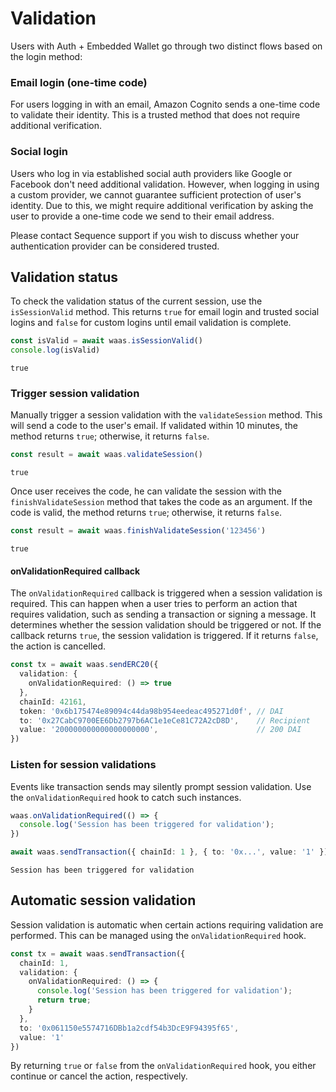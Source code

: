 # Validation

Users with Auth + Embedded Wallet go through two distinct flows based on the login method:

### Email login (one-time code)

For users logging in with an email, Amazon Cognito sends a one-time code to validate their identity. This is a trusted method that does not require additional verification.

### Social login

Users who log in via established social auth providers like Google or Facebook don't need additional validation. However, when logging in using a custom provider, we cannot guarantee sufficient protection of user's identity. Due to this, we might require additional verification by asking the user to provide a one-time code we send to their email address.

Please contact Sequence support if you wish to discuss whether your authentication provider can be considered trusted.

## Validation status

To check the validation status of the current session, use the `isSessionValid` method. This returns `true` for email login and trusted social logins and `false` for custom logins until email validation is complete.

```ts
const isValid = await waas.isSessionValid()
console.log(isValid)
```
```stdout
true
```

### Trigger session validation

Manually trigger a session validation with the `validateSession` method. This will send a code to the user's email. If validated within 10 minutes, the method returns `true`; otherwise, it returns `false`.

```ts
const result = await waas.validateSession()
```
```stdout
true
```

Once user receives the code, he can validate the session with the `finishValidateSession` method that takes the code as an argument. If the code is valid, the method returns `true`; otherwise, it returns `false`.

```ts
const result = await waas.finishValidateSession('123456')
```
```stdout
true
```

#### onValidationRequired callback

The `onValidationRequired` callback is triggered when a session validation is required. This can happen when a user tries to perform an action that requires validation, such as sending a transaction or signing a message. It determines whether the session validation should be triggered or not. If the callback returns `true`, the session validation is triggered. If it returns `false`, the action is cancelled.

```ts
const tx = await waas.sendERC20({
  validation: {
    onValidationRequired: () => true
  },
  chainId: 42161,
  token: '0x6b175474e89094c44da98b954eedeac495271d0f', // DAI
  to: '0x27CabC9700EE6Db2797b6AC1e1eCe81C72A2cD8D',    // Recipient
  value: '200000000000000000000',                      // 200 DAI
})
```

### Listen for session validations

Events like transaction sends may silently prompt session validation. Use the `onValidationRequired` hook to catch such instances.

```ts
waas.onValidationRequired(() => {
  console.log('Session has been triggered for validation');
})

await waas.sendTransaction({ chainId: 1 }, { to: '0x...', value: '1' });
```
```stdout
Session has been triggered for validation
```

## Automatic session validation

Session validation is automatic when certain actions requiring validation are performed. This can be managed using the `onValidationRequired` hook.

```ts
const tx = await waas.sendTransaction({
  chainId: 1,
  validation: {
    onValidationRequired: () => {
      console.log('Session has been triggered for validation');
      return true;
    }
  },
  to: '0x061150e5574716DBb1a2cdf54b3DcE9F94395f65',
  value: '1'
})
```

By returning `true` or `false` from the `onValidationRequired` hook, you either continue or cancel the action, respectively.
